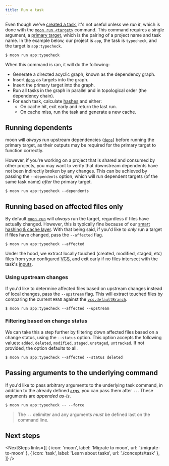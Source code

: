 ```yaml
---
title: Run a task
---
```



<HeaderLabel text="1 min" />

Even though we've [created a task](./create-task), it's not useful unless we _run it_, which is done
with the [`moon run <target>`](./commands/run) command. This command requires a single argument, a
[primary target](./concepts/target), which is the pairing of a project name and task name. In the
example below, our project is `app`, the task is `typecheck`, and the target is `app:typecheck`.

```shell
$ moon run app:typecheck
```

When this command is ran, it will do the following:

- Generate a directed acyclic graph, known as the dependency graph.
- Insert [`deps`](./config/project#deps) as targets into the graph.
- Insert the primary target into the graph.
- Run all tasks in the graph in parallel and in topological order (the dependency chain).
- For each task, calculate [hashes](./concepts/cache) and either:
  - On cache hit, exit early and return the last run.
  - On cache miss, run the task and generate a new cache.

## Running dependents

moon will _always_ run upstream dependencies ([`deps`](./config/project#deps)) before running the
primary target, as their outputs may be required for the primary target to function correctly.

However, if you're working on a project that is shared and consumed by other projects, you may want
to verify that downstream dependents have not been indirectly broken by any changes. This can be
achieved by passing the `--dependents` option, which will run dependent targets (of the same task
name) _after_ the primary target.

```shell
$ moon run app:typecheck --dependents
```

## Running based on affected files only

By default [`moon run`](./commands/run) will _always_ run the target, regardless if files have
actually changed. However, this is typically fine because of our
[smart hashing & cache layer](./concepts/cache). With that being said, if you'd like to _only_ run a
target if files have changed, pass the `--affected` flag.

```shell
$ moon run app:typecheck --affected
```

Under the hood, we extract locally touched (created, modified, staged, etc) files from your
configured [VCS](./config/workspace#vcs), and exit early if no files intersect with the task's
[inputs](./config/project#inputs).

### Using upstream changes

If you'd like to determine affected files based on upstream changes instead of local changes, pass
the `--upstream` flag. This will extract touched files by comparing the current `HEAD` against the
[`vcs.defaultBranch`](./config/workspace#defaultbranch).

```shell
$ moon run app:typecheck --affected --upstream
```

### Filtering based on change status

We can take this a step further by filtering down affected files based on a change status, using the
`--status` option. This option accepts the following values: `added`, `deleted`, `modified`,
`staged`, `unstaged`, `untracked`. If not provided, the option defaults to all.

```shell
$ moon run app:typecheck --affected --status deleted
```

## Passing arguments to the underlying command

If you'd like to pass arbitrary arguments to the underlying task command, in addition to the already
defined [`args`](./config/project#args), you can pass them after `--`. These arguments are _appended
as-is_.

```shell
$ moon run app:typecheck -- --force
```

> The `--` delimiter and any arguments _must_ be defined last on the command line.

## Next steps

<NextSteps
	links={[
		{ icon: 'moon', label: 'Migrate to moon', url: './migrate-to-moon' },
		{ icon: 'task', label: 'Learn about tasks', url: './concepts/task' },
	]}
/>
